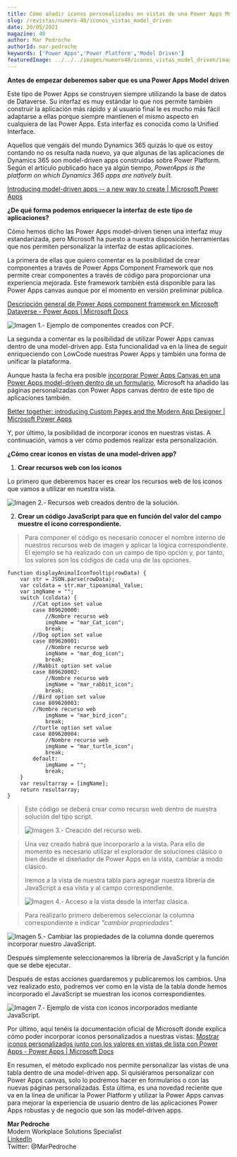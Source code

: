 ```yaml
---
title: Cómo añadir iconos personalizados en vistas de una Power Apps Model Driven
slug: /revistas/numero-48/iconos_vistas_model_driven
date: 20/05/2021
magazine: 48
author: Mar Pedroche
authorId: mar-pedroche
keywords: ['Power Apps','Power Platform','Model Driven']
featuredImage: ../../../images/numero48/iconos_vistas_model_driven/image1.png
---
```



**Antes de empezar deberemos saber que es una Power Apps Model driven**

Este tipo de Power Apps se construyen siempre utilizando la base de
datos de Dataverse. Su interfaz es muy estándar lo que nos permite
también construir la aplicación más rápido y al usuario final le es
mucho más fácil adaptarse a ellas porque siempre mantienen el mismo
aspecto en cualquiera de las Power Apps. Esta interfaz es conocida como
la Unified Interface.

Aquellos que vengáis del mundo Dynamics 365 quizás lo que os estoy
contando no os resulta nada nuevo, ya que algunas de las aplicaciones de
Dynamics 365 son model-driven apps construidas sobre Power Platform.
Según el artículo publicado hace ya algún tiempo, *PowerApps is the
platform on which Dynamics 365 apps are natively built.*

[Introducing model-driven apps -- a new way to create | Microsoft Power
Apps](https://powerapps.microsoft.com/es-es/blog/introducing-model-driven-apps/)

**¿De qué forma podemos enriquecer la interfaz de este tipo de
aplicaciones?**

Cómo hemos dicho las Power Apps model-driven tienen una interfaz muy
estandarizada, pero Microsoft ha puesto a nuestra disposición
herramientas que nos permiten personalizar la interfaz de estas
aplicaciones.

La primera de ellas que quiero comentar es la posibilidad de crear
componentes a través de Power Apps Component Framework que nos permite
crear componentes a través de código para proporcionar una experiencia
mejorada. Este framework también está disponible para las Power Apps
canvas aunque por el momento en versión preliminar pública.

[Descripción general de Power Apps component framework en Microsoft
Dataverse - Power Apps | Microsoft
Docs](https://docs.microsoft.com/es-es/powerapps/developer/component-framework/overview)

![Imagen 1.- Ejemplo de componentes creados con PCF.](../../../images/numero48/iconos_vistas_model_driven/image1.png)


La segunda a comentar es la posibilidad de utilizar Power Apps canvas
dentro de una model-driven app. Esta funcionalidad va en la línea de
seguir enriqueciendo con LowCode nuestras Power Apps y también una forma
de unificar la plataforma.

Aunque hasta la fecha era posible [incorporar Power Apps Canvas en una
Power Apps model-driven dentro de un
formulario,](https://docs.microsoft.com/es-es/powerapps/maker/model-driven-apps/embed-canvas-app-in-form)
Microsoft ha añadido las páginas personalizadas con Power Apps canvas
dentro de este tipo de aplicaciones también.

[Better together: introducing Custom Pages and the Modern App Designer | Microsoft Power
Apps](https://powerapps.microsoft.com/es-es/blog/better-together-introducing-custom-pages-and-the-modern-app-designer/)

Y, por último, la posibilidad de incorporar iconos en nuestras vistas. A
continuación, vamos a ver cómo podemos realizar esta personalización.

**¿Cómo crear iconos en vistas de una model-driven app?**

1.  **Crear recursos web con los iconos**

Lo primero que deberemos hacer es crear los recursos web de los iconos
que vamos a utilizar en nuestra vista.

![Imagen 2.- Recursos web creados dentro de la solución.](../../../images/numero48/iconos_vistas_model_driven/image2.png)


2.  **Crear un código JavaScript para que en función del valor del campo
    muestre el icono correspondiente.**

> Para componer el código es necesario conocer el nombre interno de
> nuestros recursos web de imagen y aplicar la lógica correspondiente.
> El ejemplo se ha realizado con un campo de tipo opción y, por tanto,
> los valores son los códigos de cada una de las opciones.

```
function displayAnimalIconTooltip(rowData) {      
    var str = JSON.parse(rowData);  
    var coldata = str.mar_tipoanimal_Value;  
    var imgName = "";   
    switch (coldata) { 
        //Cat option set value
        case 809620000:
            //Nombre recurso web 
            imgName = "mar_Cat_icon";  
            break;
        //Dog option set value  
        case 809620001:
            //Nombre recurso web   
            imgName = "mar_dog_icon";  
            break;
        //Rabbit option set value   
        case 809620002:
            //Nombre recurso web   
            imgName = "mar_rabbit_icon";  
            break;
        //Bird option set value  
        case 809620003:
        //Nombre recurso web   
            imgName = "mar_bird_icon";  
            break;
        //turtle option set value  
        case 809620004:
            //Nombre recurso web   
            imgName = "mar_turtle_icon";  
            break;        
        default:  
            imgName = "";
            break;  
    }  
    var resultarray = [imgName];  
    return resultarray;  
}
```

> Este código se deberá crear como recurso web dentro de nuestra
> solución del tipo script.
>
> ![Imagen 3.- Creación del recurso web.](../../../images/numero48/iconos_vistas_model_driven/image3.png)


> Una vez creado habrá que incorporarlo a la vista. Para ello de momento
> es necesario utilizar el explorador de soluciones clásico o bien desde
> el diseñador de Power Apps en la vista, cambiar a modo clásico.
>
> Iremos a la vista de nuestra tabla para agregar nuestra librería de
> JavaScript a esa vista y al campo correspondiente.
>
> ![Imagen 4.- Acceso a la vista desde la interfaz clásica.](../../../images/numero48/iconos_vistas_model_driven/image4.png)


> Para realizarlo primero deberemos seleccionar la columna
> correspondiente e indicar *"cambiar propriedades".*

![Imagen 5.- Cambiar las propiedades de la columna donde queremos incorporar nuestro JavaScript.](../../../images/numero48/iconos_vistas_model_driven/image5.png)

Después simplemente seleccionaremos la librería de JavaScript y la
función que se debe ejecutar.


Después de estas acciones guardaremos y publicaremos los cambios. Una
vez realizado esto, podremos ver como en la vista de la tabla donde
hemos incorporado el JavaScript se muestran los iconos correspondientes.

![Imagen 7.- Ejemplo de vista con iconos incorporados mediante JavaScript.](../../../images/numero48/iconos_vistas_model_driven/image6.png)


Por último, aquí tenéis la documentación oficial de Microsoft donde
explica cómo poder incorporar iconos personalizados a nuestras vistas:
[Mostrar iconos personalizados junto con los valores en vistas de lista
con Power Apps - Power Apps | Microsoft Docs](https://docs.microsoft.com/es-es/powerapps/maker/data-platform/display-custom-icons-instead)

En resumen, el método explicado nos permite personalizar las vistas de
una tabla dentro de una model-driven app. Si quisiéramos personalizar
con Power Apps canvas, solo lo podremos hacer en formularios o con las
nuevas páginas personalizadas. Esta última, es una novedad reciente que
va en la línea de unificar la Power Platform y utilizar la Power Apps
canvas para mejorar la experiencia de usuario dentro de las aplicaciones
Power Apps robustas y de negocio que son las model-driven apps.

**Mar Pedroche** <br />
Modern Workplace Solutions Specialist <br />
[LinkedIn](https://www.linkedin.com/in/mar%C3%ADa-del-mar-pedroche-ad%C3%A1n-2a9849119/) <br />
Twitter: @MarPedroche <br /> 
 
